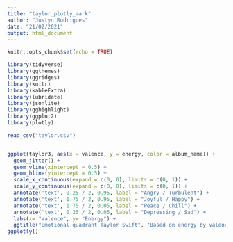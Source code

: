 ```yaml
---
title: "taylor_plotly_mark"
author: "Justyn Rodrigues"
date: "21/02/2021"
output: html_document
---
```


```r
knitr::opts_chunk$set(echo = TRUE)
```

```r
library(tidyverse)
library(ggthemes)
library(ggridges)
library(knitr)
library(kableExtra)
library(lubridate)
library(jsonlite)
library(gghighlight)
library(ggplot2)
library(plotly)

read_csv("taylor.csv")


ggplot(taylor3, aes(x = valence, y = energy, color = album_name)) +
  geom_jitter() +
  geom_vline(xintercept = 0.5) +
  geom_hline(yintercept = 0.5) +
  scale_x_continuous(expand = c(0, 0), limits = c(0, 1)) +
  scale_y_continuous(expand = c(0, 0), limits = c(0, 1)) +
  annotate('text', 0.25 / 2, 0.95, label = "Angry / Turbulent") +
  annotate('text', 1.75 / 2, 0.95, label = "Joyful / Happy") +
  annotate('text', 1.75 / 2, 0.05, label = "Peace / Chill") +
  annotate('text', 0.25 / 2, 0.05, label = "Depressing / Sad") +
  labs(x= "Valence", y= "Energy") +
  ggtitle("Emotional quadrant Taylor Swift", "Based on energy by valence") 
ggplotly()
```

